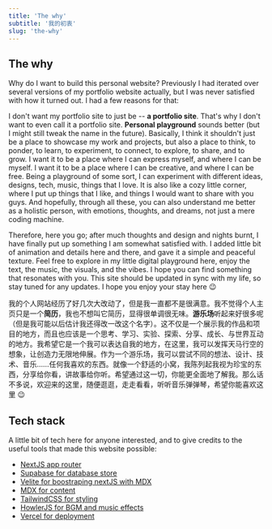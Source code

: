 ```yaml
---
title: 'The why'
subtitle: '我的初衷'
slug: 'the-why'
---
```


## The why

Why do I want to build this personal website? Previously I had iterated over several versions of my portfolio website actually, but I was never satisfied with how it turned out. I had a few reasons for that:

I don't want my portfolio site to just be -- **a portfolio site**. That's why I don't want to even call it a portfolio site. **Personal playground** sounds better (but I might still tweak the name in the future). Basically, I think it shouldn't just be a place to showcase my work and projects, but also a place to think, to ponder, to learn, to experiment, to connect, to explore, to share, and to grow. I want it to be a place where I can express myself, and where I can be myself. I want it to be a place where I can be creative, and where I can be free. Being a playground of some sort, I can experiment with different ideas, designs, tech, music, things that I love. It is also like a cozy little corner, where I put up things that I like, and things I would want to share with you guys. And hopefully, through all these, you can also understand me better as a holistic person, with emotions, thoughts, and dreams, not just a mere coding machine.

Therefore, here you go; after much thoughts and design and nights burnt, I have finally put up something I am somewhat satisfied with. I added little bit of animation and details here and there, and gave it a simple and peaceful texture. Feel free to explore in my little digital playground here, enjoy the text, the music, the visuals, and the vibes. I hope you can find something that resonates with you. This site should be updated in sync with my life, so stay tuned for any updates. I hope you enjoy your stay here 😉

我的个人网站经历了好几次大改动了，但是我一直都不是很满意。我不觉得个人主页只是一个**简历**，我也不想叫它简历，显得很单调很无味。**游乐场**听起来好很多呢（但是我可能以后估计我还得改一改这个名字）。这不仅是一个展示我的作品和项目的地方，而且也应该是一个思考、学习、实验、探索、分享、成长、与世界互动的地方。我希望它是一个我可以表达自我的地方，在这里，我可以发挥天马行空的想象，让创造力无限地伸展。作为一个游乐场，我可以尝试不同的想法、设计、技术、音乐……任何我喜欢的东西。就像一个舒适的小窝，我陈列起我视为珍宝的东西，分享给你看，讲故事给你听。希望通过这一切，你能更全面地了解我。那么话不多说，欢迎来的这里，随便逛逛，走走看看，听听音乐弹弹琴，希望你能喜欢这里 😉

## Tech stack

A little bit of tech here for anyone interested, and to give credits to the useful tools that made this website possible:

- [NextJS app router](https://nextjs.org/)
- [Supabase for database store](https://supabase.io/)
- [Velite for boostraping nextJS with MDX](https://velite.js.org/)
- [MDX for content](https://mdxjs.com/)
- [TailwindCSS for styling](https://tailwindcss.com/)
- [HowlerJS for BGM and music effects](https://howlerjs.com/)
- [Vercel for deployment](https://vercel.com/)
